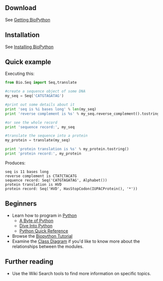==Download==

See [[Download|Getting BioPython]]

==Installation==

See [http://biopython.org/DIST/docs/install/Installation.html Installing BioPython]

==Quick example==

Executing this:
<source lang=python>
from Bio.Seq import Seq,translate

#create a sequence object of some DNA
my_seq = Seq('CATGTAGATAG')

#print out some details about it
print 'seq is %i bases long' % len(my_seq)
print 'reverse complement is %s' % my_seq.reverse_complement().tostring()

#or see the whole record
print 'sequence record:', my_seq

#translate the sequence into a protein
my_protein = translate(my_seq)

print 'protein translation is %s' % my_protein.tostring()
print 'protein record:', my_protein

</source>

Produces:
<pre>
seq is 11 bases long
reverse complement is CTATCTACATG
sequence record: Seq('CATGTAGATAG', Alphabet())
protein translation is HVD
protein record: Seq('HVD', HasStopCodon(IUPACProtein(), '*'))
</pre>

==Beginners==

* Learn how to program in [http://www.python.org Python]
** [http://swaroopch.info/text/Byte_of_Python:Main_Page A Byte of Python]
** [http://www.diveintopython.org/toc/index.html Dive Into Python]
** [http://rgruet.free.fr/PQR25/PQR2.5.html Python Quick Reference]
* Browse the [http://biopython.org/DIST/docs/tutorial/Tutorial.html Biopython Tutorial]
* Examine the [http://biopython.org/DIST/docs/api/public/trees.html Class Diagram] if you'd like to know more about the relationships between the modules.

==Further reading==

* Use the Wiki Search tools to find more information on specific topics.